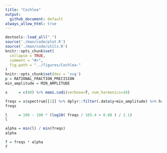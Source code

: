 ```yaml
---
title: "Cochlea"
output:
  github_document: default
always_allow_html: true
---
```

```r
devtools::load_all(".")
source('./man/code/plot.R')
source('./man/code/utils.R')
knitr::opts_chunk$set(
  collapse = TRUE,
  comment = "#>",
  fig.path = "../figures/Cochlea-"
)
knitr::opts_chunk$set(dev = 'svg')
p = RATIONAL_FRACTION_PRECISION
min_amplitude = MIN_AMPLITUDE
```

```r
x     = c(60) %>% mami.codi(verbose=T, num_harmonics=10)
```
```r
freqs = x$spectrum[[1]] %>% dplyr::filter(.data$y>min_amplitude) %>% hrep::freq()
freqs
```
```r
l     = 100 - 100 * (log10( freqs / 165.4 + 0.88 ) / 2.1)
l
```
```r
alpha = min(l) / min(freqs)
alpha
```
```r
f = freqs * alpha
f
```
